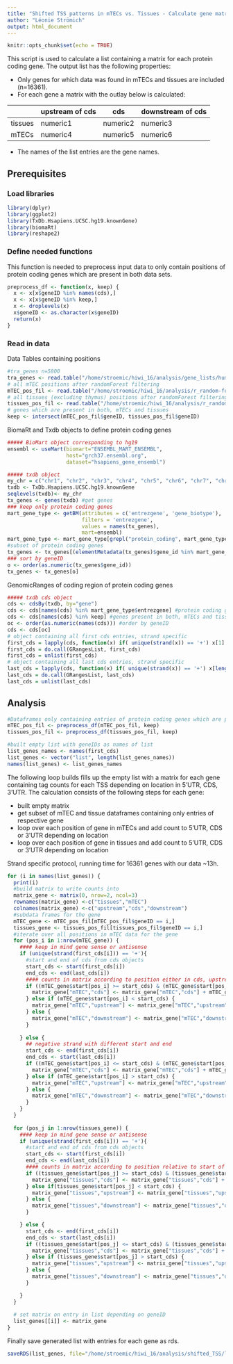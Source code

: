 ```yaml
---
title: "Shifted TSS patterns in mTECs vs. Tissues - Calculate gene matrices"
author: "Léonie Strömich"
output: html_document
---
```


```r
knitr::opts_chunk$set(echo = TRUE)
```
This script is used to calculate a list containing a matrix for each protein coding gene. The output list has the following properties:

* Only genes for which data was found in mTECs and tissues are included (n=16361).
* For each gene a matrix with the outlay below is calculated:

| | upstream of cds | cds | downstream of cds |
|------------- | ------------- | ------------- | ------------- |
|tissues  | numeric1 | numeric2 | numeric3 |
|mTECs  | numeric4 | numeric5 | numeric6 |

* The names of the list entries are the gene names. 

## Prerequisites
### Load libraries
```r
library(dplyr)
library(ggplot2)
library(TxDb.Hsapiens.UCSC.hg19.knownGene)
library(biomaRt)
library(reshape2)
```
### Define needed functions

This function is needed to preprocess input data to only contain positions of protein coding genes which are present in both data sets.

```r
preprocess_df <- function(x, keep) {
  x <- x[x$geneID %in% names(cds),]
  x <- x[x$geneID %in% keep,]
  x <- droplevels(x)
  x$geneID <- as.character(x$geneID)
  return(x)
}
```

### Read in data
Data Tables containing positions
```r
#tra_genes n=5800
tra_genes <- read.table("/home/stroemic/hiwi_16/analysis/gene_lists/human_tra_genes_sansom.csv", header=TRUE, sep=",")
# all mTEC positions after randomForest filtering
mTEC_pos_fil <- read.table("/home/stroemic/hiwi_16/analysis/r_random-forest/filtered_data/all_mTECs.filtered.csv", header=TRUE, sep=",")
# all tissues (excluding thymus) positions after randomForest filtering
tissues_pos_fil <- read.table("/home/stroemic/hiwi_16/analysis/r_random-forest/filtered_data/all.tissues.wo.thymus.filtered.csv", header = TRUE, sep = ",")
# genes which are present in both, mTECs and tissues
keep <- intersect(mTEC_pos_fil$geneID, tissues_pos_fil$geneID)
```

BiomaRt and Txdb objects to define protein coding genes
```r
##### BioMart object corresponding to hg19
ensembl <- useMart(biomart="ENSEMBL_MART_ENSEMBL", 
                   host="grch37.ensembl.org", 
                   dataset="hsapiens_gene_ensembl")

##### txdb object
my_chr = c("chr1", "chr2", "chr3", "chr4", "chr5", "chr6", "chr7", "chr8", "chr9", "chr10", "chr11", "chr12", "chr13", "chr14","chr15", "chr16", "chr17", "chr18", "chr19", "chr20", "chr21", "chr22", "chrM", "chrX", "chrY")
txdb <- TxDb.Hsapiens.UCSC.hg19.knownGene
seqlevels(txdb)<- my_chr
tx_genes <- genes(txdb) #get genes 
### keep only protein coding genes 
mart_gene_type <- getBM(attributes = c('entrezgene', 'gene_biotype'), 
                        filters = 'entrezgene',
                        values = names(tx_genes), 
                        mart=ensembl)
mart_gene_type <- mart_gene_type[grepl("protein_coding", mart_gene_type$gene_biotype, ignore.case = TRUE),] 
#subset of protein coding genes
tx_genes <- tx_genes[(elementMetadata(tx_genes)$gene_id %in% mart_gene_type$entrezgene)]
### sort by geneID
o <- order(as.numeric(tx_genes$gene_id))
tx_genes <- tx_genes[o]
```
GenomicRanges of coding region of protein coding genes
 
```r
##### txdb cds object
cds <- cdsBy(txdb, by="gene")
cds <- cds[names(cds) %in% mart_gene_type$entrezgene] #protein coding genes
cds <- cds[names(cds) %in% keep] #genes present in both, mTECs and tissues
oc <- order(as.numeric(names(cds))) #order by geneID
cds <- cds[oc]
# object containing all first cds entries, strand specific
first_cds = lapply(cds, function(x) if( unique(strand(x)) == '+') x[1] else x[length(x)])
first_cds = do.call(GRangesList, first_cds)
first_cds = unlist(first_cds)
# object containing all last cds entries, strand specific
last_cds = lapply(cds, function(x) if( unique(strand(x)) == '+') x[length(x)] else x[1])
last_cds = do.call(GRangesList, last_cds)
last_cds = unlist(last_cds)
```

## Analysis

```r
#Dataframes only containing entries of protein coding genes which are present in keep
mTEC_pos_fil <- preprocess_df(mTEC_pos_fil, keep)
tissues_pos_fil <- preprocess_df(tissues_pos_fil, keep)

#built empty list with geneIDs as names of list
list_genes_names <- names(first_cds)
list_genes <- vector("list", length(list_genes_names))
names(list_genes) <- list_genes_names
```

The following loop builds fills up the empty list with a matrix for each gene containing tag counts for each TSS depending on location in 5'UTR, CDS, 3'UTR. The calculation consists of the following steps for each gene:

* built empty matrix
* get subset of mTEC and tissue dataframes containing only entries of respective gene
* loop over each position of gene in mTECs and add count to 5'UTR, CDS or 3'UTR depending on location
* loop over each position of gene in tissues and add count to 5'UTR, CDS or 3'UTR depending on location

Strand specific protocol, running time for 16361 genes with our data ~13h.

```r
for (i in names(list_genes)) {
  print(i)
  #build matrix to write counts into 
  matrix_gene <- matrix(0, nrow=2, ncol=3)
  rownames(matrix_gene) <-c("tissues","mTEC") 
  colnames(matrix_gene) <-c("upstream","cds","downstream")
  #subdata frames for the gene
  mTEC_gene <- mTEC_pos_fil[mTEC_pos_fil$geneID == i,]
  tissues_gene <- tissues_pos_fil[tissues_pos_fil$geneID == i,]
  #iterate over all positions in mTEC data for the gene 
  for (pos_i in 1:nrow(mTEC_gene)) {
    #### keep in mind gene sense or antisense
    if (unique(strand(first_cds[i])) == '+'){
      #start and end of cds from cds objects
      start_cds <- start(first_cds[i])
      end_cds <- end(last_cds[i])
      #### counts in matrix according to position either in cds, upstream or downstream
      if ((mTEC_gene$start[pos_i] >= start_cds) & (mTEC_gene$start[pos_i] <= end_cds)) {
        matrix_gene["mTEC","cds"] <- matrix_gene["mTEC","cds"] + mTEC_gene$BarcodeCount[pos_i]
      } else if (mTEC_gene$start[pos_i] < start_cds) {
        matrix_gene["mTEC","upstream"] <- matrix_gene["mTEC","upstream"] + mTEC_gene$BarcodeCount[pos_i]
      } else {
        matrix_gene["mTEC","downstream"] <- matrix_gene["mTEC","downstream"] + mTEC_gene$BarcodeCount[pos_i]
      }
      
    } else {
      ## negative strand with different start and end 
      start_cds <- end(first_cds[i])
      end_cds <- start(last_cds[i])
      if ((mTEC_gene$start[pos_i] <= start_cds) & (mTEC_gene$start[pos_i] >= end_cds)) {
        matrix_gene["mTEC","cds"] <- matrix_gene["mTEC","cds"] + mTEC_gene$BarcodeCount[pos_i]
      } else if (mTEC_gene$start[pos_i] > start_cds) {
        matrix_gene["mTEC","upstream"] <- matrix_gene["mTEC","upstream"] + mTEC_gene$BarcodeCount[pos_i]
      } else { 
        matrix_gene["mTEC","downstream"] <- matrix_gene["mTEC","downstream"] + mTEC_gene$BarcodeCount[pos_i]
      }
    }
  }
  
  for (pos_j in 1:nrow(tissues_gene)) {
    #### keep in mind gene sense or antisense
    if (unique(strand(first_cds[i])) == '+'){
      #start and end of cds from cds objects
      start_cds <- start(first_cds[i])
      end_cds <- end(last_cds[i])
      #### counts in matrix according to position relative to start of cds
      if ((tissues_gene$start[pos_j] >= start_cds) & (tissues_gene$start[pos_j] <= end_cds) ) {
        matrix_gene["tissues","cds"] <- matrix_gene["tissues","cds"] + tissues_gene$BarcodeCount[pos_j]
      } else if(tissues_gene$start[pos_j] < start_cds) {
        matrix_gene["tissues","upstream"] <- matrix_gene["tissues","upstream"] + tissues_gene$BarcodeCount[pos_j]
      } else {
        matrix_gene["tissues","downstream"] <- matrix_gene["tissues","downstream"] + tissues_gene$BarcodeCount[pos_j]
      }

    } else {
      start_cds <- end(first_cds[i])
      end_cds <- start(last_cds[i])
      if ((tissues_gene$start[pos_j] <= start_cds) & (tissues_gene$start[pos_j] >= end_cds) )  {
        matrix_gene["tissues","cds"] <- matrix_gene["tissues","cds"] + tissues_gene$BarcodeCount[pos_j]
      } else if (tissues_gene$start[pos_j] > start_cds) {
        matrix_gene["tissues","upstream"] <- matrix_gene["tissues","upstream"] + tissues_gene$BarcodeCount[pos_j]
      } else {
        matrix_gene["tissues","downstream"] <- matrix_gene["tissues","downstream"] + tissues_gene$BarcodeCount[pos_j]
      }

    }
  }
  
  # set matrix on entry in list depending on geneID
  list_genes[[i]] <- matrix_gene
}
```

Finally save generated list with entries for each gene as rds.

```r
saveRDS(list_genes, file="/home/stroemic/hiwi_16/analysis/shifted_TSS/list_genes_matrices_protein_coding.rds")
```


